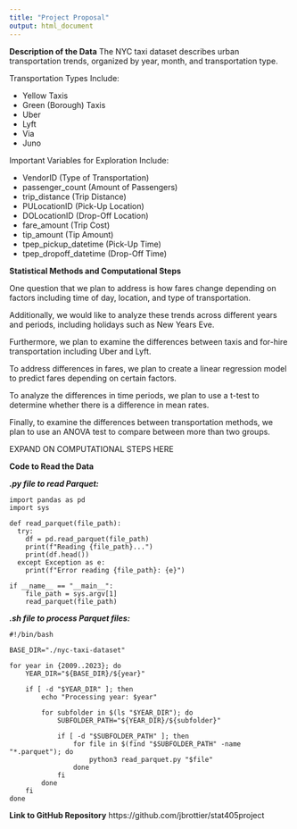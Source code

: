 ---
title: "Project Proposal"
output: html_document
---

**Description of the Data**
The NYC taxi dataset describes urban transportation trends, organized by year, month, and transportation type. 

Transportation Types Include:

- Yellow Taxis
- Green (Borough) Taxis
- Uber
- Lyft
- Via
- Juno

Important Variables for Exploration Include:

- VendorID (Type of Transportation)
- passenger_count (Amount of Passengers)
- trip_distance (Trip Distance)
- PULocationID (Pick-Up Location)
- DOLocationID (Drop-Off Location)
- fare_amount (Trip Cost)
- tip_amount (Tip Amount)
- tpep_pickup_datetime (Pick-Up Time)
- tpep_dropoff_datetime (Drop-Off Time) 

**Statistical Methods and Computational Steps**

One question that we plan to address is how fares change depending on factors including time of day, location, and type of transportation.

Additionally, we would like to analyze these trends across different years and periods, including holidays such as New Years Eve.

Furthermore, we plan to examine the differences between taxis and for-hire transportation including Uber and Lyft. 

To address differences in fares, we plan to create a linear regression model to predict fares depending on certain factors.

To analyze the differences in time periods, we plan to use a t-test to determine whether there is a difference in mean rates.

Finally, to examine the differences between transportation methods, we plan to use an ANOVA test to compare between more than two groups.

EXPAND ON COMPUTATIONAL STEPS HERE

**Code to Read the Data**

***.py file to read Parquet:***

```
import pandas as pd
import sys

def read_parquet(file_path):
  try:
    df = pd.read_parquet(file_path)
    print(f"Reading {file_path}...")
    print(df.head())
  except Exception as e:
    print(f"Error reading {file_path}: {e}")

if __name__ == "__main__":
    file_path = sys.argv[1]
    read_parquet(file_path)
```
***.sh file to process Parquet files:***
```
#!/bin/bash                                                                                                                                                                                          

BASE_DIR="./nyc-taxi-dataset"

for year in {2009..2023}; do
    YEAR_DIR="${BASE_DIR}/${year}"

    if [ -d "$YEAR_DIR" ]; then
        echo "Processing year: $year"

        for subfolder in $(ls "$YEAR_DIR"); do
            SUBFOLDER_PATH="${YEAR_DIR}/${subfolder}"

            if [ -d "$SUBFOLDER_PATH" ]; then
                for file in $(find "$SUBFOLDER_PATH" -name "*.parquet"); do
                    python3 read_parquet.py "$file"
                done
            fi
        done
    fi
done
```

**Link to GitHub Repository**
https://github.com/jbrottier/stat405project      
      
